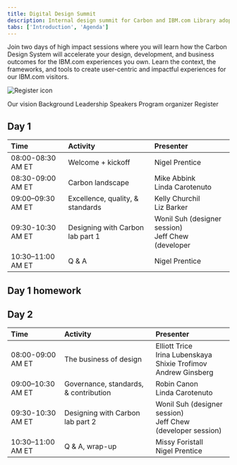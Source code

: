 ```yaml
---
title: Digital Design Summit
description: Internal design summit for Carbon and IBM.com Library adopters
tabs: ['Introduction', 'Agenda']
---
```



<Row>

<Column colMd={7} colLg={7}>

<PageDescription>

Join two days of high impact sessions where you will learn how the Carbon Design System will accelerate your design, development, and business outcomes for the IBM.com experiences you own. Learn the context, the frameworks, and tools to create user-centric and impactful experiences for our IBM.com visitors.

</PageDescription>

</Column>

<Column colMd={1} colLg={1} noGutterSm></Column>

<Column colMd={4} colLg={4} noGutterSm>
    


<ResourceCard
      subTitle="2020 Digital Design Summit Registration"
      href="http://ibm.biz/2020-digital-summit-reg"
    >

![Register icon](./images/register-card-icon.png)
      
</ResourceCard>

</Column>

</Row>

<AnchorLinks>

<AnchorLink>Our vision</AnchorLink>
<AnchorLink>Background</AnchorLink>
<AnchorLink>Leadership</AnchorLink>
<AnchorLink>Speakers</AnchorLink>
<AnchorLink>Program organizer</AnchorLink>
<AnchorLink>Register</AnchorLink>

</AnchorLinks>

## Day 1

<Row className="resource-card-group">
<Column colMd={12} colLg={12} noGutterSm>


| Time | Activity | Presenter |
| :-- | :-- | :-- |
| 08:00-08:30 AM ET | Welcome + kickoff | Nigel Prentice |
| 08:30-09:00 AM ET | Carbon landscape | Mike Abbink <br/>Linda Carotenuto |
| 09:00–09:30 AM ET | Excellence, quality, & standards | Kelly Churchil<br/>Liz Barker |
| 09:30-10:30 AM ET | Designing with Carbon lab part 1 | Wonil Suh (designer session)<br/>Jeff Chew (developer |
| 10:30–11:00 AM ET | Q & A | Nigel Prentice |

  </Column>
</Row>

## Day 1 homework
<Title>Coming soon.</Title>

## Day 2

<Row className="resource-card-group">
<Column colMd={12} colLg={12} noGutterSm>


| Time | Activity | Presenter |
| :-- | :-- | :-- |
| 08:00-09:00 AM ET | The business of design | Elliott Trice<br/>Irina Lubenskaya<br/>Shixie Trofimov<br/>Andrew Ginsberg |
| 09:00–10:30 AM ET | Governance, standards, & contribution | Robin Canon<br/>Linda Carotenuto |
| 09:30-10:30 AM ET | Designing with Carbon lab part 2 | Wonil Suh (designer session)<br/>Jeff Chew (developer session) |
| 10:30–11:00 AM ET | Q & A, wrap-up | Missy Foristall<br/>Nigel Prentice |

  </Column>
</Row>
